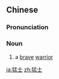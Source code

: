 ==Chinese==
{{zh-forms}}

===Pronunciation===
{{zh-pron
|m=měngshì
|cat=n
}}

===Noun===
{{zh-noun}}

# a [[brave]] [[warrior]]

[[ja:猛士]]
[[zh:猛士]]